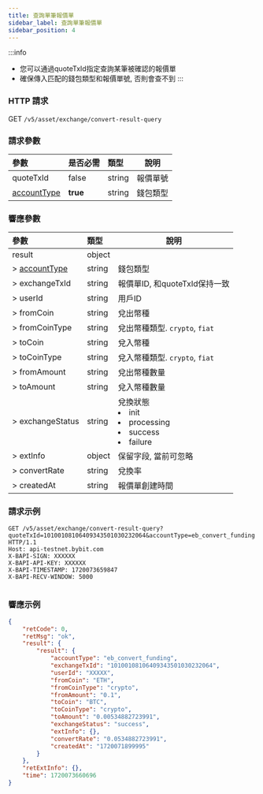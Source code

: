 ```yaml
---
title: 查詢單筆報價單
sidebar_label: 查詢單筆報價單
sidebar_position: 4
---
```

:::info
* 您可以通過quoteTxId指定查詢某筆被確認的報價單
* 確保傳入匹配的錢包類型和報價單號, 否則會查不到
:::

### HTTP 請求
GET `/v5/asset/exchange/convert-result-query`

### 請求參數
| 參數 | 是否必需 | 類型 | 說明|
|:----- |:-------|:-----|------ |
|quoteTxId |false |string |報價單號|
|[accountType](/v5/enum#convertaccounttype) |**true** |string |錢包類型|

### 響應參數
| 參數 | 類型 | 說明|
|:----- |:-----|----- |
|result |object||
|> [accountType](/v5/enum#convertaccounttype) |string|錢包類型|
|> exchangeTxId |string |報價單ID, 和quoteTxId保持一致 |
|> userId |string |用戶ID |
|> fromCoin |string|兌出幣種|
|> fromCoinType |string|兌出幣種類型. `crypto`, `fiat`|
|> toCoin |string|兌入幣種|
|> toCoinType |string|兌入幣種類型. `crypto`, `fiat`|
|> fromAmount |string|兌出幣種數量|
|> toAmount |string|兌入幣種數量|
|> exchangeStatus |string|兌換狀態 <li>init</li><li>processing</li><li>success</li><li>failure</li>|
|> extInfo |object|保留字段, 當前可忽略|
|> convertRate |string|兌換率|
|> createdAt |string|報價單創建時間|

### 請求示例

<Tabs groupId="programming-languages">
<TabItem value="http" label="HTTP">

```http
GET /v5/asset/exchange/convert-result-query?quoteTxId=10100108106409343501030232064&accountType=eb_convert_funding HTTP/1.1
Host: api-testnet.bybit.com
X-BAPI-SIGN: XXXXXX
X-BAPI-API-KEY: XXXXXX
X-BAPI-TIMESTAMP: 1720073659847
X-BAPI-RECV-WINDOW: 5000
```

</TabItem>
<TabItem value="python" label="Python">

```python

```

</TabItem>
</Tabs>

### 響應示例

```json
{
    "retCode": 0,
    "retMsg": "ok",
    "result": {
        "result": {
            "accountType": "eb_convert_funding",
            "exchangeTxId": "10100108106409343501030232064",
            "userId": "XXXXX",
            "fromCoin": "ETH",
            "fromCoinType": "crypto",
            "fromAmount": "0.1",
            "toCoin": "BTC",
            "toCoinType": "crypto",
            "toAmount": "0.00534882723991",
            "exchangeStatus": "success",
            "extInfo": {},
            "convertRate": "0.0534882723991",
            "createdAt": "1720071899995"
        }
    },
    "retExtInfo": {},
    "time": 1720073660696
}
```